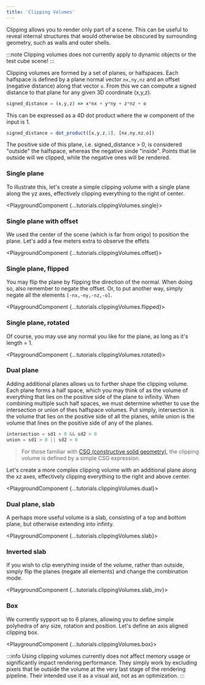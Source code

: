 ```yaml
---
title: 'Clipping Volumes'
---
```



Clipping allows you to render only part of a scene. 
This can be useful to reveal internal structures that would otherwise be obscured by surrounding geometry, such as walls and outer shells.

:::note
Clipping volumes does not currently apply to dynamic objects or the test cube scene!
:::

Clipping volumes are formed by a set of planes, or halfspaces.
Each halfspace is defined by a plane normal vector `nx,ny,nz` and an offset (negative distance) along that vector `o`.
From this we can compute a signed distance to that plane for any given 3D coordinate (x,y,z).

```typescript
signed_distance = (x,y,z) => x*nx + y*ny + z*nz + o
```

This can be expressed as a 4D dot product where the w component of the input is 1.

```typescript
signed_distance = dot_product([x,y,z,1], [nx,ny,nz,o])
```

The positive side of this plane, i.e. signed_distance > 0, is considered "outside" the halfspace, whereas the negative sinde "inside".
Points that lie outside will we clipped, while the negative ones will be rendered.

### Single plane

To illustrate this, let's create a simple clipping volume with a single plane along the yz axes, effectively clipping everything to the right of center.

<PlaygroundComponent {...tutorials.clippingVolumes.single}></PlaygroundComponent>

### Single plane with offset

We used the center of the scene (which is far from origo) to position the plane.
Let's add a few meters extra to observe the effets

<PlaygroundComponent {...tutorials.clippingVolumes.offset}></PlaygroundComponent>

### Single plane, flipped

You may flip the plane by flipping the direction of the normal.
When doing so, also remember to negate the offset.
Or, to put another way, simply negate all the elements `[-nx,-ny,-nz,-o]`.

<PlaygroundComponent {...tutorials.clippingVolumes.flipped}></PlaygroundComponent>

### Single plane, rotated

Of course, you may use any normal you like for the plane, as long as it's length = 1.

<PlaygroundComponent {...tutorials.clippingVolumes.rotated}></PlaygroundComponent>

### Dual plane

Adding additional planes allows us to further shape the clipping volume.
Each plane forms a half space, which you may think of as the volume of everything that lies on the positive side of the plane to infinity.
When combining multiple such half spaces, we must determine whether to use the intersection or union of thes halfspace volumes.
Put simply, intersection is the volume that lies on the positive side of all the planes, while union is the volume that lines on the positive side of any of the planes.

```typescript
intersection = sd1 > 0 && sd2 > 0
union = sd1 > 0 || sd2 > 0
```

> For those familiar with [CSG (constructive solid geometry)](https://en.wikipedia.org/wiki/Constructive_solid_geometry), the clipping volume is defined by a simple CSG expression.

Let's create a more complex clipping volume with an additional plane along the xz axes, effectively clipping everything to the right and above center.

<PlaygroundComponent {...tutorials.clippingVolumes.dual}></PlaygroundComponent>

### Dual plane, slab

A perhaps more useful volume is a slab, consisting of a top and bottom plane, but otherwise extending into infinty.

<PlaygroundComponent {...tutorials.clippingVolumes.slab}></PlaygroundComponent>

### Inverted slab

If you wish to clip everything inside of the volume, rather than outside, simply flip the planes (negate all elements) and change the combination mode.

<PlaygroundComponent {...tutorials.clippingVolumes.slab_inv}></PlaygroundComponent>

### Box

We currently sypport up to 6 planes, allowing you to define simple polyhedra of any size, rotation and position.
Let's define an axis aligned clipping box.

<PlaygroundComponent {...tutorials.clippingVolumes.box}></PlaygroundComponent>

:::info
Using clipping volumes currently does not affect memory usage or significantly impact rendering performance.
They simply work by excluding pixels that lie outside the volume at the very last stage of the rendering pipeline.
Their intended use it as a visual aid, not as an optimization.
:::
